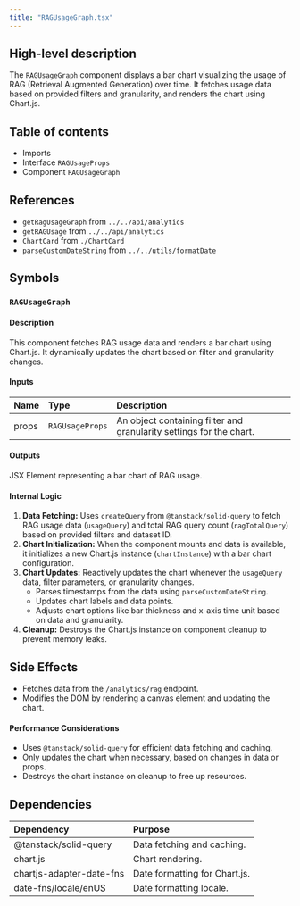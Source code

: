 ```yaml
---
title: "RAGUsageGraph.tsx"
---
```


## High-level description
The `RAGUsageGraph` component displays a bar chart visualizing the usage of RAG (Retrieval Augmented Generation) over time. It fetches usage data based on provided filters and granularity, and renders the chart using Chart.js.

## Table of contents
- Imports
- Interface `RAGUsageProps`
- Component `RAGUsageGraph`

## References
- `getRagUsageGraph` from `../../api/analytics`
- `getRAGUsage` from `../../api/analytics`
- `ChartCard` from `./ChartCard`
- `parseCustomDateString` from `../../utils/formatDate`

## Symbols

### `RAGUsageGraph`
#### Description
This component fetches RAG usage data and renders a bar chart using Chart.js. It dynamically updates the chart based on filter and granularity changes.

#### Inputs
| Name | Type | Description |
|:-----|:-----|:------------|
| props | `RAGUsageProps` | An object containing filter and granularity settings for the chart. |

#### Outputs
JSX Element representing a bar chart of RAG usage.

#### Internal Logic
1. **Data Fetching:** Uses `createQuery` from `@tanstack/solid-query` to fetch RAG usage data (`usageQuery`) and total RAG query count (`ragTotalQuery`) based on provided filters and dataset ID.
2. **Chart Initialization:** When the component mounts and data is available, it initializes a new Chart.js instance (`chartInstance`) with a bar chart configuration.
3. **Chart Updates:**  Reactively updates the chart whenever the `usageQuery` data, filter parameters, or granularity changes. 
    - Parses timestamps from the data using `parseCustomDateString`.
    - Updates chart labels and data points.
    - Adjusts chart options like bar thickness and x-axis time unit based on data and granularity.
4. **Cleanup:** Destroys the Chart.js instance on component cleanup to prevent memory leaks.

## Side Effects
- Fetches data from the `/analytics/rag` endpoint.
- Modifies the DOM by rendering a canvas element and updating the chart.

#### Performance Considerations
- Uses `@tanstack/solid-query` for efficient data fetching and caching.
- Only updates the chart when necessary, based on changes in data or props.
- Destroys the chart instance on cleanup to free up resources.

## Dependencies
| Dependency | Purpose |
|:-----------|:--------|
| @tanstack/solid-query | Data fetching and caching. |
| chart.js | Chart rendering. |
| chartjs-adapter-date-fns | Date formatting for Chart.js. |
| date-fns/locale/enUS | Date formatting locale. |

```

```